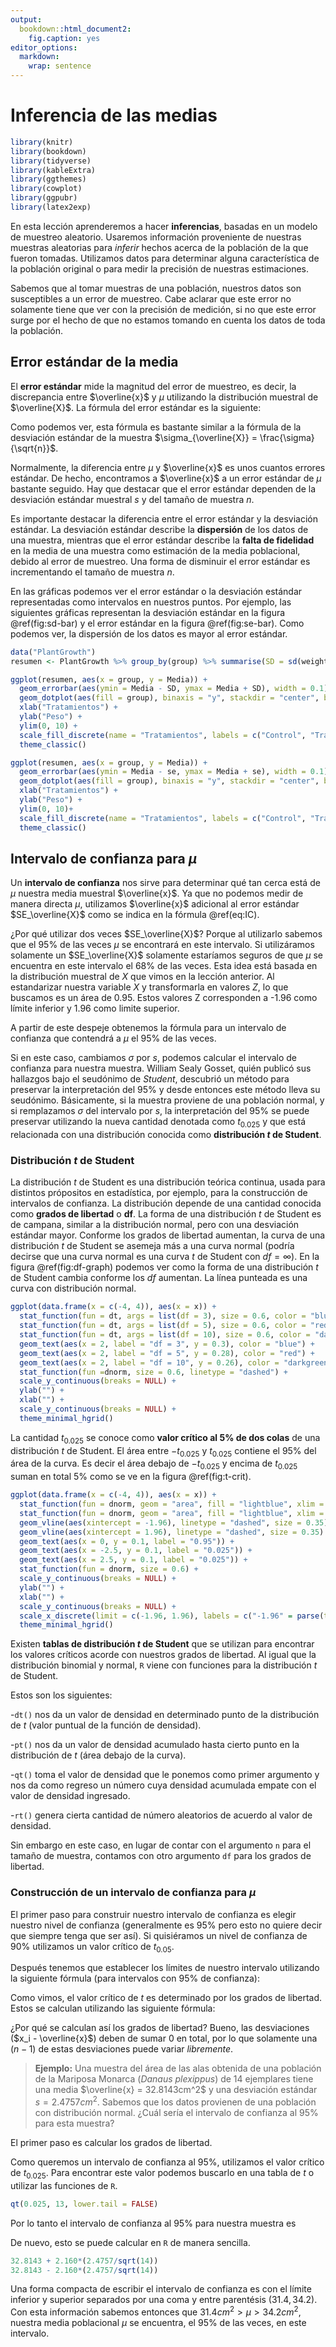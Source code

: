 ```yaml
---
output:
  bookdown::html_document2:
    fig.caption: yes
editor_options: 
  markdown: 
    wrap: sentence
---
```


# Inferencia de las medias

```r
library(knitr)
library(bookdown)
library(tidyverse)
library(kableExtra)
library(ggthemes)
library(cowplot)
library(ggpubr)
library(latex2exp)
```

En esta lección aprenderemos a hacer **inferencias**, basadas en un modelo de muestreo aleatorio. Usaremos información proveniente de nuestras muestras aleatorias para *inferir* hechos acerca de la población de la que fueron tomadas. Utilizamos datos para determinar alguna característica de la población original o para medir la precisión de nuestras estimaciones.

Sabemos que al tomar muestras de una población, nuestros datos son susceptibles a un error de muestreo. Cabe aclarar que este error no solamente tiene que ver con la precisión de medición, si no que este error surge por el hecho de que no estamos tomando en cuenta los datos de toda la población.

## Error estándar de la media

El **error estándar** mide la magnitud del error de muestreo, es decir, la discrepancia entre $\overline{x}$ y $\mu$ utilizando la distribución muestral de $\overline{X}$. La fórmula del error estándar es la siguiente:

\begin{equation}
SE_\overline{X} = \frac{s}{\sqrt{n}}
(\#eq:stderror)
\end{equation}

Como podemos ver, esta fórmula es bastante similar a la fórmula de la desviación estándar de la muestra $\sigma_{\overline{X}} = \frac{\sigma}{\sqrt{n}}$.

Normalmente, la diferencia entre $\mu$ y $\overline{x}$ es unos cuantos errores estándar. De hecho, encontramos a $\overline{x}$ a un error estándar de $\mu$ bastante seguido. Hay que destacar que el error estándar dependen de la desviación estándar muestral $s$ y del tamaño de muestra $n$.

Es importante destacar la diferencia entre el error estándar y la desviación estándar. La desviación estándar describe la **dispersión** de los datos de una muestra, mientras que el error estándar describe la **falta de fidelidad** en la media de una muestra como estimación de la media poblacional, debido al error de muestreo. Una forma de disminuir el error estándar es incrementando el tamaño de muestra $n$.

En las gráficas podemos ver el error estándar o la desviación estándar representadas como intervalos en nuestros puntos. Por ejemplo, las siguientes gráficas representan la desviación estándar en la figura \@ref(fig:sd-bar) y el error estándar en la figura \@ref(fig:se-bar). Como podemos ver, la dispersión de los datos es mayor al error estándar.

```r
data("PlantGrowth")
resumen <- PlantGrowth %>% group_by(group) %>% summarise(SD = sd(weight), Media = mean(weight), Frec_Absoluta = n(), se = sd(weight)/sqrt(n()))

ggplot(resumen, aes(x = group, y = Media)) +
  geom_errorbar(aes(ymin = Media - SD, ymax = Media + SD), width = 0.1) +
  geom_dotplot(aes(fill = group), binaxis = "y", stackdir = "center", binwidth = 0.2) +
  xlab("Tratamientos") +
  ylab("Peso") +
  ylim(0, 10) +
  scale_fill_discrete(name = "Tratamientos", labels = c("Control", "Tratamiento 1", "Tratamiento 2")) +
  theme_classic()
```

```r
ggplot(resumen, aes(x = group, y = Media)) +
  geom_errorbar(aes(ymin = Media - se, ymax = Media + se), width = 0.1) +
  geom_dotplot(aes(fill = group), binaxis = "y", stackdir = "center", binwidth = 0.2) +
  xlab("Tratamientos") +
  ylab("Peso") +
  ylim(0, 10)+
  scale_fill_discrete(name = "Tratamientos", labels = c("Control", "Tratamiento 1", "Tratamiento 2")) +
  theme_classic()
```

## Intervalo de confianza para $\mu$

Un **intervalo de confianza** nos sirve para determinar qué tan cerca está de $\mu$ nuestra media muestral $\overline{x}$. Ya que no podemos medir de manera directa $\mu$, utilizamos $\overline{x}$ adicional al error estándar $SE_\overline{X}$ como se indica en la fórmula \@ref(eq:IC).

\begin{equation}
\overline{x} \pm {2}*{SE_\overline{X}}
(\#eq:IC)
\end{equation}

¿Por qué utilizar dos veces $SE_\overline{X}$? Porque al utilizarlo sabemos que el 95% de las veces $\mu$ se encontrará en este intervalo. Si utilizáramos solamente un $SE_\overline{X}$ solamente estaríamos seguros de que $\mu$ se encuentra en este intervalo el 68% de las veces. Esta idea está basada en la distribución muestral de $X$ que vimos en la lección anterior. Al estandarizar nuestra variable $X$ y transformarla en valores $Z$, lo que buscamos es un área de 0.95. Estos valores Z corresponden a -1.96 como límite inferior y 1.96 como limite superior.

\begin{equation}
P({-1.96}<{Z}<1.96) = 0.95 \\

P({-1.96}<{\frac{\overline{X}-\mu}{\sigma/\sqrt{n}}}<1.96) = 0.95 \\

P({-1.96\times{\sigma/\sqrt{n}}}<{{\overline{X}-\mu}}<1.96\times{\sigma/\sqrt{n}}) = 0.95 \\

P({-\overline{X}-1.96\times{\sigma/\sqrt{n}}}<{-\mu}<-\overline{X}1.96\times{\sigma/\sqrt{n}}) = 0.95 \\

P({\overline{X}-1.96\times{\sigma/\sqrt{n}}}<{\mu}<\overline{X}1.96\times{\sigma/\sqrt{n}}) = 0.95 \\

\end{equation}

A partir de este despeje obtenemos la fórmula para un intervalo de confianza que contendrá a $\mu$ el 95% de las veces.

\begin{equation}
\overline{X} \pm 1.96\frac{\sigma}{\sqrt{n}}
(\#eq:IC2)
\end{equation}

Si en este caso, cambiamos $\sigma$ por $s$, podemos calcular el intervalo de confianza para nuestra muestra. William Sealy Gosset, quién publicó sus hallazgos bajo el seudónimo de *Student*, descubrió un método para preservar la interpretación del 95% y desde entonces este método lleva su seudónimo. Básicamente, si la muestra proviene de una población normal, y si remplazamos $\sigma$ del intervalo por $s$, la interpretación del 95% se puede preservar utilizando la nueva cantidad denotada como $t_{0.025}$ y que está relacionada con una distribución conocida como **distribución $t$ de Student**.

### Distribución $t$ de Student

La distribución $t$ de Student es una distribución teórica continua, usada para distintos própositos en estadística, por ejemplo, para la construcción de intervalos de confianza. La distribución depende de una cantidad conocida como **grados de libertad** o **df**. La forma de una distribución $t$ de Student es de campana, similar a la distribución normal, pero con una desviación estándar mayor. Conforme los grados de libertad aumentan, la curva de una distribución $t$ de Student se asemeja más a una curva normal (podría decirse que una curva normal es una curva $t$ de Student con $df = \infty$). En la figura \@ref(fig:df-graph) podemos ver como la forma de una distribución $t$ de Student cambia conforme los $df$ aumentan. La línea punteada es una curva con distribución normal.

```r
ggplot(data.frame(x = c(-4, 4)), aes(x = x)) +
  stat_function(fun = dt, args = list(df = 3), size = 0.6, color = "blue") +
  stat_function(fun = dt, args = list(df = 5), size = 0.6, color = "red") +
  stat_function(fun = dt, args = list(df = 10), size = 0.6, color = "darkgreen") +
  geom_text(aes(x = 2, label = "df = 3", y = 0.3), color = "blue") +
  geom_text(aes(x = 2, label = "df = 5", y = 0.28), color = "red") +
  geom_text(aes(x = 2, label = "df = 10", y = 0.26), color = "darkgreen") +
  stat_function(fun =dnorm, size = 0.6, linetype = "dashed") +
  scale_y_continuous(breaks = NULL) +
  ylab("") +
  xlab("") +
  scale_y_continuous(breaks = NULL) +
  theme_minimal_hgrid()
```

La cantidad $t_{0.025}$ se conoce como **valor crítico al 5% de dos colas** de una distribución $t$ de Student. El área entre $-t_{0.025}$ y $t_{0.025}$ contiene el 95% del área de la curva. Es decir el área debajo de $-t_{0.025}$ y encima de $t_{0.025}$ suman en total 5% como se ve en la figura \@ref(fig:t-crit). 

```r

ggplot(data.frame(x = c(-4, 4)), aes(x = x)) +
  stat_function(fun = dnorm, geom = "area", fill = "lightblue", xlim = c(-4, -1.96)) +
  stat_function(fun = dnorm, geom = "area", fill = "lightblue", xlim = c(1.96, 4)) +
  geom_vline(aes(xintercept = -1.96), linetype = "dashed", size = 0.35) +
  geom_vline(aes(xintercept = 1.96), linetype = "dashed", size = 0.35) +
  geom_text(aes(x = 0, y = 0.1, label = "0.95")) +
  geom_text(aes(x = -2.5, y = 0.1, label = "0.025")) +
  geom_text(aes(x = 2.5, y = 0.1, label = "0.025")) +
  stat_function(fun = dnorm, size = 0.6) +
  scale_y_continuous(breaks = NULL) +
  ylab("") +
  xlab("") +
  scale_y_continuous(breaks = NULL) +
  scale_x_discrete(limit = c(-1.96, 1.96), labels = c("-1.96" = parse(text = TeX("$-\\t_{0.025}$")), "1.96" = parse(text = TeX("$\\t_{0.025}$")))) +
  theme_minimal_hgrid()
```

Existen **tablas de distribución $t$ de Student** que se utilizan para encontrar los valores críticos acorde con nuestros grados de libertad. Al igual que la distribución binomial y normal, `R` viene con funciones para la distribución $t$ de Student.

Estos son los siguientes:

-`dt()` nos da un valor de densidad en determinado punto de la distribución de $t$ (valor puntual de la función de densidad).

-`pt()` nos da un valor de densidad acumulado hasta cierto punto en la distribución de $t$ (área debajo de la curva).

-`qt()` toma el valor de densidad que le ponemos como primer argumento y nos da como regreso un número cuya densidad acumulada empate con el valor de densidad ingresado.

-`rt()` genera cierta cantidad de número aleatorios de acuerdo al valor de densidad.

Sin embargo en este caso, en lugar de contar con el argumento `n` para el tamaño de muestra, contamos con otro argumento `df` para los grados de libertad.

### Construcción de un intervalo de confianza para $\mu$

El primer paso para construir nuestro intervalo de confianza es elegir nuestro nivel de confianza (generalmente es 95% pero esto no quiere decir que siempre tenga que ser así). Si quisiéramos un nivel de confianza de 90% utilizamos un valor crítico de $t_{0.05}$. 

Después tenemos que establecer los límites de nuestro intervalo utilizando la siguiente fórmula (para intervalos con 95% de confianza):

\begin{equation}
\overline{x} \pm t_{0.025}\frac{s}{\sqrt{n}}
(\#eq:IC3)
\end{equation}

Como vimos, el valor crítico de $t$ es determinado por los grados de libertad. Estos se calculan utilizando las siguiente fórmula:

\begin{equation}
df = n - 1
(\#eq:df)
\end{equation}

¿Por qué se calculan así los grados de libertad? Bueno, las desviaciones ($x_i - \overline{x}$) deben de sumar 0 en total, por lo que solamente una ($n - 1$) de estas desviaciones puede variar *libremente*.

>**Ejemplo:** Una muestra del área de las alas obtenida de una población de la Mariposa Monarca (*Danaus plexippus*) de 14 ejemplares tiene una media $\overline{x} = 32.8143cm^2$ y una desviación estándar $s = 2.4757 cm^2$. Sabemos que los datos provienen de una población con distribución normal. ¿Cuál sería el intervalo de confianza al 95% para esta muestra?

El primer paso es calcular los grados de libertad.

\begin{equation}
df = n - 1 = 14 - 1 = 13
\end{equation}

Como queremos un intervalo de confianza al 95%, utilizamos el valor crítico de $t_{0.025}$. Para encontrar este valor podemos buscarlo en una tabla de $t$ o utilizar las funciones de `R`.

```r
qt(0.025, 13, lower.tail = FALSE)
```

Por lo tanto el intervalo de confianza al 95% para nuestra muestra es

\begin{equation}
32.8143 \pm {2.16}{\frac{2.4757}{\sqrt{14}}} \\
32.8143 \pm {2.16}{0.6617} \\
32.8143 \pm 1.4293
\end{equation}

De nuevo, esto se puede calcular en `R` de manera sencilla.
```r
32.8143 + 2.160*(2.4757/sqrt(14))
32.8143 - 2.160*(2.4757/sqrt(14))
```

Una forma compacta de escribir el intervalo de confianza es con el límite inferior y superior separados por una coma y entre parentésis ($31.4, 34.2$). Con esta información sabemos entonces que $31.4cm^2 > \mu > 34.2cm^2$, nuestra media poblacional $\mu$ se encuentra, el 95% de las veces, en este intervalo.